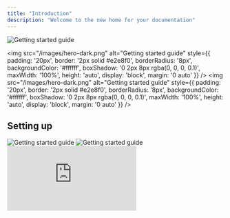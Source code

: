 ```yaml
---
title: "Introduction"
description: "Welcome to the new home for your documentation"
---
```

<img src="/images/hero-dark.png" alt="Getting started guide" />

<img 
  src="/images/hero-dark.png" 
  alt="Getting started guide" 
  style={{
    padding: '20px',
    border: '2px solid #e2e8f0',
    borderRadius: '8px',
    backgroundColor: '#ffffff',
    boxShadow: '0 2px 8px rgba(0, 0, 0, 0.1)',
    maxWidth: '100%',
    height: 'auto',
    display: 'block',
    margin: '0 auto'
  }}
/>
<img 
  src="/images/hero-dark.png" 
  alt="Getting started guide" 
  style={{
    padding: '20px',
    border: '2px solid #e2e8f0',
    borderRadius: '8px',
    backgroundColor: '#ffffff',
    boxShadow: '0 2px 8px rgba(0, 0, 0, 0.1)',
    maxWidth: '100%',
    height: 'auto',
    display: 'block',
    margin: '0 auto'
  }}
/>


## Setting up
<Frame>
<img src="/images/hero-dark.png" alt="Getting started guide" />
</Frame>
<Frame>
<img src="/images/hero-dark.png" alt="Getting started guide" />
</Frame>
<Frame>
<iframe src="https://www.youtube.com/embed/BjiU1D4dj9s" title="YouTube video player" className="w-full aspect-video rounded-xl" frameborder="0" allowFullScreen />
</Frame>

<iframe src="https://www.youtube.com/embed/BjiU1D4dj9s" title="YouTube video player" className="w-full aspect-video rounded-xl" frameborder="0" allowFullScreen />

Get your documentation site up and running in minutes.

<Card title="Start here" icon="rocket" horizontal href="/quickstart">
  Follow our three step quickstart guide.
</Card>

## Make it yours

Design a docs site that looks great and empowers your users. asdf

<iframe src="https://www.youtube.com/embed/BjiU1D4dj9s" title="YouTube video player" className="w-full aspect-video rounded-xl" frameborder="0" allowFullScreen />

<Columns cols={2}>
  <Card title="Edit locally" icon="pen-to-square" href="/development">
    Edit your docs locally and preview them in real time.
  </Card>
  <Card title="Customize your site" icon="palette" href="/essentials/settings">
    Customize the design and colors of your site to match your brand.
  </Card>
  <Card title="Set up navigation" icon="map" href="/essentials/navigation">
    Organize your docs to help users find what they need and succeed with your product.
  </Card>
  <Card title="API documentation" icon="terminal" href="/api-reference/introduction">
    Auto-generate API documentation from OpenAPI specifications.
  </Card>
</Columns>

## Create beautiful pages

Everything you need to create world-class documentation.

<Columns cols={2}>
  <Card title="Write with MDX" icon="pen-fancy" href="/essentials/markdown">
    Use MDX to style your docs pages.
  </Card>
  <Card title="Code samples" icon="code" href="/essentials/code">
    Add sample code to demonstrate how to use your product.
  </Card>
  <Card title="Images" icon="image" href="/essentials/images">
    Display images and other media.
  </Card>
  <Card title="Reusable snippets" icon="recycle" href="/essentials/reusable-snippets">
    Write once and reuse across your docs.
  </Card>
</Columns>

## Need inspiration?

<Card title="See complete examples" icon="stars" href="https://mintlify.com/customers">
  Browse our showcase of exceptional documentation sites.
</Card>
